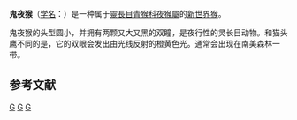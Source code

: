 {{Speciesbox
| taxon = Aotus lemurinus
| status = VU
| status_system = iucn3.1
| status_ref = <ref name=iucn>{{IUCN2011.2|assessors=Morales-Jiménez, A.L. & de la Torre, S.|year=2008|id=1808|title=Aotus lemurinus|version=2011.2|downloaded=20 January 2012}}</ref>
| binomial_authority = [[Isidore_Geoffroy_Saint-Hilaire|I. Geoffroy]], 1843
| range_map = Aotus lemurinus distribution.svg}}

'''鬼夜猴'''（[[学名|学名]]：''{{lang|la|Aotus lemurinus}}''）是一种属于[[靈長目|靈長目]][[青猴科|青猴科]][[夜猴屬|夜猴屬]]的[[新世界猴|新世界猴]]。

鬼夜猴的头型圆小，并拥有两颗又大又黑的双瞳，是夜行性的灵长目动物。和猫头鹰不同的是，它的双眼会发出由光线反射的橙黄色光。通常会出现在南美森林一带。

==参考文献==
{{reflist}}
{{commonscat|Aotus lemurinus}}
{{哺乳类小作品}}

{{Taxonbar}}
[[Category:1843年描述的鸟类|G]]
[[Category:青猴科|G]]
[[Category:夜猴属|G]]